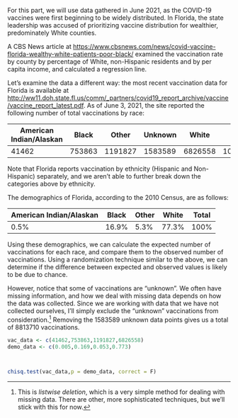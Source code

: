 For this part, we will use data gathered in June 2021, as the COVID-19 vaccines were first beginning to be widely distributed. In Florida, the state leadership was accused of prioritizing vaccine distribution for wealthier, predominately White counties.

A CBS News article at <https://www.cbsnews.com/news/covid-vaccine-florida-wealthy-white-patients-poor-black/> examined the vaccination rate by county by percentage of White, non-Hispanic residents and by per capita income, and calculated a regression line.

Let's examine the data a different way: the most recent vaccination data for Florida is available at <http://ww11.doh.state.fl.us/comm/_partners/covid19_report_archive/vaccine/vaccine_report_latest.pdf>. As of June 3, 2021, the site reported the following number of total vaccinations by race:

|American Indian/Alaskan|Black|Other|Unknown|White|Total
|---|---|---|---|---|---|
|41462|753863|1191827|1583589|6826558|10397299|


Note that Florida reports vaccination by ethnicity (Hispanic and Non-Hispanic) separately, and we aren't able to further break down the categories above by ethnicity.

The demographics of Florida, according to the 2010 Census, are as follows: 

|American Indian/Alaskan|Black|Other|White|Total
|---|---|---|---|---|
|0.5%|16.9%|5.3%|77.3%|100%|

Using these demographics, we can calculate the expected number of vaccinations for each race, and compare them to the observed number of vaccinations. Using a randomization technique similar to the above, we can determine if the difference between expected and observed values is likely to be due to chance. 

However, notice that some of vaccinations are "unknown". We often have missing information, and how we deal with missing data depends on how the data was collected. Since we are working with data that we have not collected ourselves, I'll simply exclude the "unknown" vaccinations from consideration.^[This is *listwise deletion*, which is a very simple method for dealing with missing data. There are other, more sophisticated techniques, but we'll stick with this for now.] Removing the 1583589 unknown data points gives us a total of 8813710 vaccinations.

```r
vac_data <- c(41462,753863,1191827,6826558)
demo_data <- c(0.005,0.169,0.053,0.773)



chisq.test(vac_data,p = demo_data, correct = F)


```